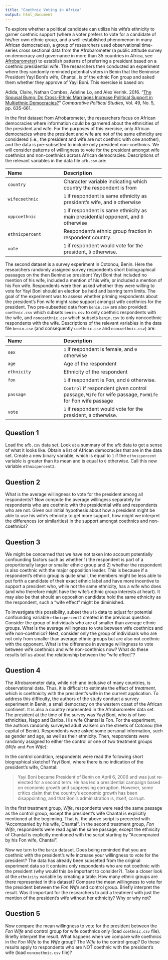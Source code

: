 ```yaml
---
title: "Coethnic Voting in Africa"
output: html_document
---
```


To explore whether a political candidate can utilize his wife's ethnicity to garner coethnic support (where a voter prefers to vote for a candidate of his/her own ethnic group, and a well-established phenomenon in many African democracies), a group of researchers used observational time-series cross sectional data from the Afrobarometer (a public attitude survey on democracy and governance in more than 35 countries in Africa, see [Afrobarometer](http://www.afrobarometer.org/)) to establish patterns of preferring a president based on a coethnic presidential wife. The researchers then conducted an experiment where they randomly reminded potential voters in Benin that the Beninoise President Yayi Boni's wife, Chantal, is of the ethnic Fon group and asked them whether they approve of Yayi Boni. This exercise is based on: 

Adida, Claire, Nathan Combes, Adeline Lo, and Alex Verink. 2016. "[The Spousal Bump: Do Cross-Ethnic Marriages Increase Political Support in Multiethnic Democracies?](http://dx.doi.org/10.1177/0010414015621080)" *Comparative Political Studies*, Vol. 49, No. 5, pp. 635-661.

In the first dataset from Afrobarometer, the researchers focus on African democracies where information could be garnered about the ethnicities of the president and wife. For the purposes of this exercise, only African democracies where the president and wife are not of the same ethnicity are considered (i.e., the president and wife are not coethnic with one another), and the data is pre-subsetted to include only president non-coethnics. We will consider patterns of willingness to vote for the president amongst wife coethnics and non-coethnics across African democracies.  Descriptions of the relevant variables in the data file `afb.csv` are:

 -------------------------------- ----------------------------------------------------------
 Name                             Description
 -------------------------------- ----------------------------------------------------------
 `country`                        Character variable indicating which country the respondent is from
 
 `wifecoethnic`                   `1` if respondent is same ethnicity as president's wife, and `0` otherwise
 
 `oppcoethnic`                    `1` if respondent is same ethnicity as main presidential opponent, and `0` otherwise
 
 `ethnicpercent`                  Respondent's ethnic group fraction in respondent country.
 
 `vote`                           `1` if respondent would vote for the president, `0` otherwise.
 -------------------------------------------------------------------------------------------
 
The second dataset is a survey experiment in Cotonou, Benin. Here the researchers randomly assigned survey respondents short biolographical passages on the then Beninoise president Yayi Boni that included no mention of his wife, included a mention of his wife, or included a mention of his Fon wife. Respondents were then asked whether they were willing to vote for Yayi Boni should an election be held and barring term limits. The goal of the experiment was to assess whether priming respondents about the president's Fon wife might raise support amongst wife coethnics for the president.  Two pre-subsetted data from `benin.csv` are also provided: `coethnic.csv` which subsets `benin.csv` to only coethnic respondents with the wife, and `noncoethnic.csv` which subsets `benin.csv` to only noncoethnic respondents with the wife. Descriptions of the relevant variables in the data file `benin.csv` (and consequently `coethnic.csv` and `noncoethnic.csv`) are:

 -------------------------------- ----------------------------------------------------------
 Name                             Description
 -------------------------------- ----------------------------------------------------------
 `sex`                            `1` if respondent is female, and `0` otherwise

 `age`                            Age of the respondent

 `ethnicity`                      Ethnicity of the respondent

 `fon`                            `1` if respondent is Fon, and `0` otherwise.

 `passage`                        `Control` if respondent given control passage, `Wife` for wife passage, `FonWife` for Fon wife passage

 `vote`                           `1` if respondent would vote for the president, `0` otherwise.
 -------------------------------------------------------------------------------------------

## Question 1

Load the `afb.csv` data set. Look at a summary of the `afb` data to get a sense of what it looks like. Obtain a list of African democracies that are in the data set. Create a new binary variable, which is equal to `1` if the `ethnicpercent` variable is greater than its mean and is equal to `0` otherwise. Call this new variable `ethnicpercent2`. 

## Question 2

What is the average willingness to vote for the president among all respondents? Now compute the average willingess separately for respondents who are coethnic with the presidential wife and respondents who are not. Given our initial hypothesis about how a president might be able to use his wife's ethnicity to get more support, how might we interpret the differences (or similarities) in the support amongst coethnics and non-coethnics?

## Question 3

We might be concerned that we have not taken into account potentially confounding factors such as whether 1) the respondent is part of a proportionally larger or smaller ethnic group and 2) whether the respondent is also coethnic with the major opposition leader.  This is because if a respondent's ethnic group is quite small, the members might be less able to put forth a candidate of their exact ethnic label and have more incentive to support a president who, while not the same ethnicity, has a wife who does (and who therefore might have the wife's ethnic group interests at heart). It may also be that should an opposition candidate hold the same ethnicity as the respondent, such a "wife effect" might be diminished.

To investigate this possibility, subset the `afb` data to adjust for potential confounding variable `ethnicpercent2` created in the previous question. Consider the group of individuals who are of smaller than average ethnic groups. What is the average willingness to vote between wife coethnics and wife non-coethnics?  Next, consider only the group of individuals who are not only from smaller than average ethnic groups but are also not coethnic with the opponent. What is the difference in average willingness to vote between wife coethnics and wife non-coethnics now? What do these results tell us about the relationship between the "wife effect"?

## Question 4

The Afrobarometer data, while rich and inclusive of many countries, is observational data.  Thus, it is difficult to estimate the effect of *treatment*, which is coethnicity with the president's wife in the current application. To address this difficulty, the authors of the study conduct a survey experiment in Benin, a small democracy on the western coast of the African continent. It is also a country represented in the Afrobarometer data set. The president at the time of the survey was Yayi Boni, who is of two ethnicities, Nago and Bariba. His wife Chantal is Fon. For the experiment, the authors randomly surveyed adult walkers on the streets of Cotonou (the capital of Benin). Respondents were asked some personal information, such as gender and age, as well as their ethnicity. Then, respondents were randomly assigned to either the control or one of two treatment groups (*Wife* and *Fon Wife*):

In the control condition, respondents were read the following short biographical sketchof Yayi Boni, where there is no indication of the president's wife, Chantal: 

> Yayi Boni became President of Benin on April 6, 2006 and was just re-elected for a second term. He has led a presidential campaign based on economic growth and suppressing corruption. However, some critics claim that the country's economic growth has been disappointing, and that Boni's administration is, itself, corrupt. 

In the first treatment group, *Wife*, respondents were read the same passage as the control group, except the president's wife Chantal is explicitly mentioned at the beginning.  That is, the above script is preceded with "Accompanied by his wife, Chantal".  In the second treatment group, *Fon Wife*, respondents were read again the same passage, except the ethnicity of Chantal is explicitly mentioned with the script starting by "Accompnaied by his Fon wife, Chantal".

Now we turn to the `benin` dataset. Does being reminded that you are coethnic with the president's wife increase your willingness to vote for the president? The data has already been subsetted from the original experiment data so it contains only respondents who are not coethnic with the president (why would this be important to consider?). Take a closer look at the `ethnicity` variable by creating a table. How many ethnic groups are there represented in this dataset? Compare the mean willingness to vote for the president between the *Fon Wife* and control group. Briefly interpret the result. Was it important for the researchers to add a treatment with just the mention of the president's wife without her ethnicity?  Why or why not? 

## Question 5

Now compare the mean willingness to vote for the president between the *Fon Wife* and control group for wife coethnics only (load `coethnic.csv` file). Briefly interpret the result. What happens when we compare wife coethnics in the *Fon Wife* to the *Wife* group? The *Wife* to the control group? Do these results apply to respondents who are NOT coethnic with the president's wife (load `noncoethnic.csv` file)? 

